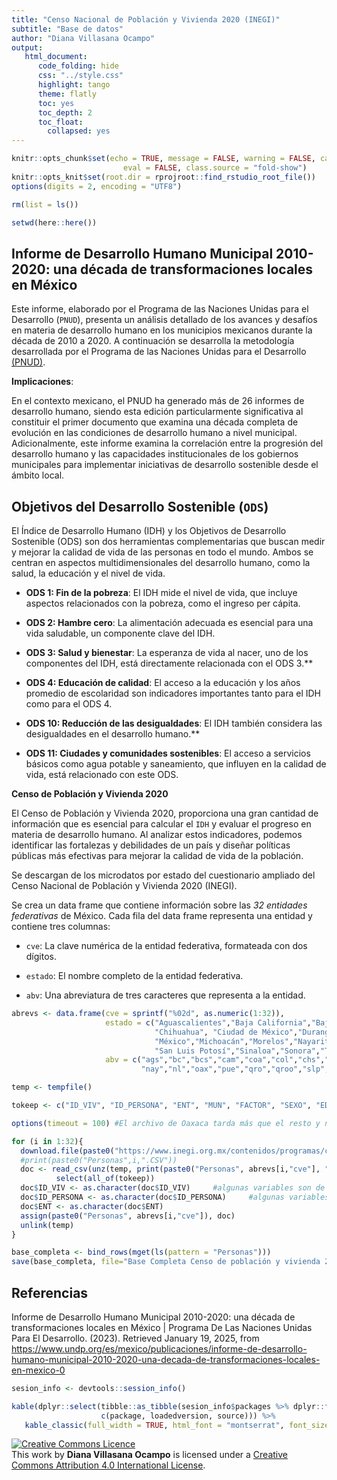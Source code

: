 ```yaml
---
title: "Censo Nacional de Población y Vivienda 2020 (INEGI)"
subtitle: "Base de datos"
author: "Diana Villasana Ocampo"
output:
   html_document:
      code_folding: hide
      css: "../style.css"
      highlight: tango
      theme: flatly
      toc: yes
      toc_depth: 2
      toc_float:
        collapsed: yes
---
```


```r
knitr::opts_chunk$set(echo = TRUE, message = FALSE, warning = FALSE, cache = FALSE, cache.lazy = FALSE, 
                         eval = FALSE, class.source = "fold-show")
knitr::opts_knit$set(root.dir = rprojroot::find_rstudio_root_file())
options(digits = 2, encoding = "UTF8")
```

```r
rm(list = ls())
```

```r
setwd(here::here())
```

## Informe de Desarrollo Humano Municipal 2010-2020: una década de transformaciones locales en México

Este informe, elaborado por el Programa de las Naciones Unidas para el Desarrollo (`PNUD`), presenta un análisis detallado de los avances y desafíos en materia de desarrollo humano en los municipios mexicanos durante la década de 2010 a 2020. A continuación se desarrolla la metodología desarrollada por el Programa de las Naciones Unidas para el Desarrollo [(PNUD)](https://www.undp.org/es/mexico/publicaciones/informe-de-desarrollo-humano-municipal-2010-2020-una-decada-de-transformaciones-locales-en-mexico-0).

**Implicaciones**:

En el contexto mexicano, el PNUD ha generado más de 26 informes de desarrollo humano, siendo esta edición particularmente significativa al constituir el primer documento que examina una década completa de evolución en las condiciones de desarrollo humano a nivel municipal. Adicionalmente, este informe examina la correlación entre la progresión del desarrollo humano y las capacidades institucionales de los gobiernos municipales para implementar iniciativas de desarrollo sostenible desde el ámbito local.

## Objetivos del Desarrollo Sostenible (`ODS`)

El Índice de Desarrollo Humano (IDH) y los Objetivos de Desarrollo Sostenible (ODS) son dos herramientas complementarias que buscan medir y mejorar la calidad de vida de las personas en todo el mundo. Ambos se centran en aspectos multidimensionales del desarrollo humano, como la salud, la educación y el nivel de vida.

-   **ODS 1: Fin de la pobreza**: El IDH mide el nivel de vida, que incluye aspectos relacionados con la pobreza, como el ingreso per cápita.

-   **ODS 2: Hambre cero**: La alimentación adecuada es esencial para una vida saludable, un componente clave del IDH.

-   **ODS 3: Salud y bienestar**: La esperanza de vida al nacer, uno de los componentes del IDH, está directamente relacionada con el ODS 3.\*\*

-   **ODS 4: Educación de calidad**: El acceso a la educación y los años promedio de escolaridad son indicadores importantes tanto para el IDH como para el ODS 4.

-   **ODS 10: Reducción de las desigualdades**: El IDH también considera las desigualdades en el desarrollo humano.\*\*

-   **ODS 11: Ciudades y comunidades sostenibles**: El acceso a servicios básicos como agua potable y saneamiento, que influyen en la calidad de vida, está relacionado con este ODS.

**Censo de Población y Vivienda 2020**

El Censo de Población y Vivienda 2020, proporciona una gran cantidad de información que es esencial para calcular el `IDH` y evaluar el progreso en materia de desarrollo humano. Al analizar estos indicadores, podemos identificar las fortalezas y debilidades de un país y diseñar políticas públicas más efectivas para mejorar la calidad de vida de la población.

Se descargan de los microdatos por estado del cuestionario ampliado del Censo Nacional de Población y Vivienda 2020 (INEGI).

Se crea un data frame que contiene información sobre las *32 entidades federativas* de México. Cada fila del data frame representa una entidad y contiene tres columnas:

-   `cve`: La clave numérica de la entidad federativa, formateada con dos dígitos.

-   `estado`: El nombre completo de la entidad federativa.

-   `abv`: Una abreviatura de tres caracteres que representa a la entidad.

```r
abrevs <- data.frame(cve = sprintf("%02d", as.numeric(1:32)),
                     estado = c("Aguascalientes","Baja California","Baja California Sur","Campeche","Coahuila","Colima","Chiapas",
                                "Chihuahua", "Ciudad de México","Durango","Guanajuato","Guerrero","Hidalgo","Jalisco",
                                "México","Michoacán","Morelos","Nayarit","Nuevo León","Oaxaca","Puebla","Querétaro","Quintana Roo",
                                "San Luis Potosí","Sinaloa","Sonora","Tabasco","Tamaulipas","Tlaxcala","Veracruz","Yucatán","Zacatecas"),
                     abv = c("ags","bc","bcs","cam","coa","col","chs","chh","cdmx","dgo","gto","gro","hgo","jal","mex","mich","mor",
                             "nay","nl","oax","pue","qro","qroo","slp","sin","son","tab","tam","tla","ver","yuc","zac"))
```

```r
temp <- tempfile()

tokeep <- c("ID_VIV", "ID_PERSONA", "ENT", "MUN", "FACTOR", "SEXO", "EDAD", "ASISTEN", "ESCOLARI", "NIVACAD", "ALFABET", "ESCOACUM", "CONACT", "UPM", "ESTRATO")

options(timeout = 100) #El archivo de Oaxaca tarda más que el resto y necesista extender el tiempo de respuesta 
```

```r
for (i in 1:32){
  download.file(paste0("https://www.inegi.org.mx/contenidos/programas/ccpv/2020/microdatos/Censo2020_CA_", abrevs[i,"abv"], "_csv.zip"), temp)
  #print(paste0("Personas",i,".CSV"))
  doc <- read_csv(unz(temp, print(paste0("Personas", abrevs[i,"cve"], ".CSV")))) %>% 
          select(all_of(tokeep))
  doc$ID_VIV <- as.character(doc$ID_VIV)     #algunas variables son de diferente clase
  doc$ID_PERSONA <- as.character(doc$ID_PERSONA)     #algunas variables son de diferente clase
  doc$ENT <- as.character(doc$ENT)  
  assign(paste0("Personas", abrevs[i,"cve"]), doc)
  unlink(temp)
}
```

```r
base_completa <- bind_rows(mget(ls(pattern = "Personas")))
save(base_completa, file="Base Completa Censo de población y vivienda 2020.Rda")
```

## Referencias

Informe de Desarrollo Humano Municipal 2010-2020: una década de transformaciones locales en México \| Programa De Las Naciones Unidas Para El Desarrollo. (2023). Retrieved January 19, 2025, from <https://www.undp.org/es/mexico/publicaciones/informe-de-desarrollo-humano-municipal-2010-2020-una-decada-de-transformaciones-locales-en-mexico-0>

```r
sesion_info <- devtools::session_info()
```

```r
kable(dplyr::select(tibble::as_tibble(sesion_info$packages %>% dplyr::filter(attached == TRUE)),
                    c(package, loadedversion, source))) %>%
   kable_classic(full_width = TRUE, html_font = "montserrat", font_size = 10) 
```

<a rel="license" href="http://creativecommons.org/licenses/by/4.0/"><img src="https://i.creativecommons.org/l/by/4.0/88x31.png" alt="Creative Commons Licence" style="border-width:0"/></a><br />This work by [**Diana Villasana Ocampo**]{xmlns:cc="http://creativecommons.org/ns#" property="cc:attributionName"} is licensed under a <a rel="license" href="http://creativecommons.org/licenses/by/4.0/">Creative Commons Attribution 4.0 International License</a>.
